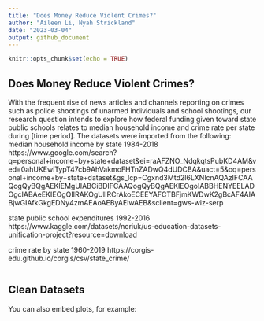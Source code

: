 ```yaml
---
title: "Does Money Reduce Violent Crimes?"
author: "Aileen Li, Nyah Strickland"
date: "2023-03-04"
output: github_document
---
```


```r
knitr::opts_chunk$set(echo = TRUE)
```

## Does Money Reduce Violent Crimes?
With the frequent rise of news articles and channels reporting on crimes such as police shootings of unarmed individuals and school shootings, our research question intends to explore how federal funding given toward state public schools relates to median household income and crime rate per state during [time period]. The datasets were imported from the following:
median household income by state 1984-2018
https://www.google.com/search?q=personal+income+by+state+dataset&ei=raAFZNO_NdqkqtsPubKD4AM&ved=0ahUKEwiTypT47cb9AhVakmoFHTnZADwQ4dUDCBA&uact=5&oq=personal+income+by+state+dataset&gs_lcp=Cgxnd3Mtd2l6LXNlcnAQAzIFCAAQogQyBQgAEKIEMgUIABCiBDIFCAAQogQyBQgAEKIEOgoIABBHENYEELADOgcIABAeEKIEOgQIIRAKOgUIIRCrAkoECEEYAFCTBFjmKWDwK2gBcAF4AIABjwGIAfkGkgEDNy4zmAEAoAEByAEIwAEB&sclient=gws-wiz-serp


state public school expenditures 1992-2016
https://www.kaggle.com/datasets/noriuk/us-education-datasets-unification-project?resource=download

crime rate by state 1960-2019
https://corgis-edu.github.io/corgis/csv/state_crime/




```r

```

## Clean Datasets

You can also embed plots, for example:

```r

```
